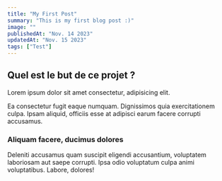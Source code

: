 ```yaml
---
title: "My First Post"
summary: "This is my first blog post :)"
image: ""
publishedAt: "Nov. 14 2023"
updatedAt: "Nov. 15 2023"
tags: ["Test"]
---
```


## Quel est le but de ce projet ?

Lorem ipsum dolor sit amet consectetur, adipisicing elit.

Ea consectetur fugit eaque numquam. Dignissimos quia exercitationem culpa. Ipsam aliquid, officiis esse at adipisci earum facere corrupti accusamus.

### Aliquam facere, ducimus dolores

Deleniti accusamus quam suscipit eligendi accusantium, voluptatem laboriosam aut saepe corrupti. Ipsa odio voluptatum culpa animi voluptatibus. Labore, dolores!
